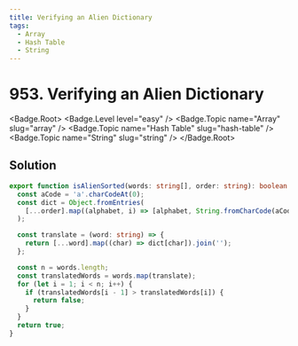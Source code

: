 ```yaml
---
title: Verifying an Alien Dictionary
tags:
  - Array
  - Hash Table
  - String
---
```


# 953. Verifying an Alien Dictionary

<Badge.Root>
  <Badge.Level level="easy" />
  <Badge.Topic name="Array" slug="array" />
  <Badge.Topic name="Hash Table" slug="hash-table" />
  <Badge.Topic name="String" slug="string" />
</Badge.Root>

## Solution

```typescript filename="solution.ts" copy
export function isAlienSorted(words: string[], order: string): boolean {
  const aCode = 'a'.charCodeAt(0);
  const dict = Object.fromEntries(
    [...order].map((alphabet, i) => [alphabet, String.fromCharCode(aCode + i)]),
  );

  const translate = (word: string) => {
    return [...word].map((char) => dict[char]).join('');
  };

  const n = words.length;
  const translatedWords = words.map(translate);
  for (let i = 1; i < n; i++) {
    if (translatedWords[i - 1] > translatedWords[i]) {
      return false;
    }
  }
  return true;
}
```

<ProblemLink
  codingSite="leetcode"
  href="https://leetcode.com/problems/verifying-an-alien-dictionary"
  title="Verifying an Alien Dictionary"
/>
